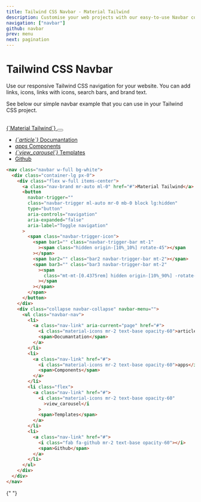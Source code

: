 ```yaml
---
title: Tailwind CSS Navbar - Material Tailwind
description: Customise your web projects with our easy-to-use Navbar component for Tailwind CSS using Material Design guidelines.
navigation: ["navbar"]
github: navbar
prev: menu
next: pagination
---
```


# Tailwind CSS Navbar

Use our responsive Tailwind CSS navigation for your website. You can add links, icons, links with icons, search bars, and brand text.

See below our simple navbar example that you can use in your Tailwind CSS project.

<br />
<ComponentDemo id="navbar">
  <nav className="navbar w-full bg-white">
    <div className="container-lg px-0">
      <div className="flex w-full items-center">
        <a className="nav-brand mr-auto ml-0" href="#">
          {`Material Tailwind`}
        </a>
        <button
          navbar-trigger="true"
          className="navbar-trigger ml-auto mr-0 mb-0 block lg:hidden"
          type="button"
          aria-expanded="false"
          aria-label="Toggle navigation"
        >
          <span className="navbar-trigger-icon">
            <span bar1="" className="navbar-trigger-bar mt-1">
              <span className="hidden origin-[10%_10%] rotate-45"></span>
            </span>
            <span bar2="" className="bar2 navbar-trigger-bar mt-2"></span>
            <span bar3="" className="bar3 navbar-trigger-bar mt-2">
              <span className="mt-[0.4375rem] hidden origin-[10%_90%] -rotate-45"></span>
            </span>
          </span>
        </button>
      </div>
      <div className="collapse navbar-collapse" navbar-menu="">
        <ul className="navbar-nav">
          <li>
            <a className="nav-link" aria-current="page" href="#">
              <i className="material-icons mr-2 text-base opacity-60">
                {`article`}
              </i>
              <span>Documantation</span>
            </a>
          </li>
          <li>
            <a className="nav-link" href="#">
              <i className="material-icons mr-2 text-base opacity-60">apps</i>
              <span>Components</span>
            </a>
          </li>
          <li className="flex">
            <a className="nav-link" href="#">
              <i className="material-icons mr-2 text-base opacity-60">
                {`view_carousel`}
              </i>
              <span>Templates</span>
            </a>
          </li>
          <li>
            <a className="nav-link" href="#">
              <i className="fab fa-github mr-2 text-base opacity-60"></i>
              <span>Github</span>
            </a>
          </li>
        </ul>
      </div>
    </div>
  </nav>
</ComponentDemo>

```html showLineNumbers
<nav class="navbar w-full bg-white">
  <div class="container-lg px-0">
    <div class="flex w-full items-center">
      <a class="nav-brand mr-auto ml-0" href="#">Material Tailwind</a>
      <button
        navbar-trigger=""
        class="navbar-trigger ml-auto mr-0 mb-0 block lg:hidden"
        type="button"
        aria-controls="navigation"
        aria-expanded="false"
        aria-label="Toggle navigation"
      >
        <span class="navbar-trigger-icon">
          <span bar1="" class="navbar-trigger-bar mt-1"
            ><span class="hidden origin-[10%_10%] rotate-45"></span
          ></span>
          <span bar2="" class="bar2 navbar-trigger-bar mt-2"></span>
          <span bar3="" class="bar3 navbar-trigger-bar mt-2"
            ><span
              class="mt-mt-[0.4375rem] hidden origin-[10%_90%] -rotate-45"
            ></span
          ></span>
        </span>
      </button>
    </div>
    <div class="collapse navbar-collapse" navbar-menu="">
      <ul class="navbar-nav">
        <li>
          <a class="nav-link" aria-current="page" href="#">
            <i class="material-icons mr-2 text-base opacity-60">article</i>
            <span>Documantation</span>
          </a>
        </li>
        <li>
          <a class="nav-link" href="#">
            <i class="material-icons mr-2 text-base opacity-60">apps</i>
            <span>Components</span>
          </a>
        </li>
        <li class="flex">
          <a class="nav-link" href="#">
            <i class="material-icons mr-2 text-base opacity-60"
              >view_carousel</i
            >
            <span>Templates</span>
          </a>
        </li>
        <li>
          <a class="nav-link" href="#">
            <i class="fab fa-github mr-2 text-base opacity-60"></i>
            <span>Github</span>
          </a>
        </li>
      </ul>
    </div>
  </div>
</nav>
```

{" "}

<br />
<br />
